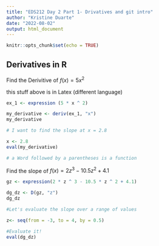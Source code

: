 ```yaml
---
title: "EDS212 Day 2 Part 1- Drivatives and git intro"
author: "Kristine Duarte"
date: "2022-08-02"
output: html_document
---
```


```r
knitr::opts_chunk$set(echo = TRUE)
```

## Derivatives in R

Find the Derivitive of $f(x) = 5x^2$

this stuff above is in Latex (different language)

```r
ex_1 <- expression (5 * x ^ 2)

my_derivative <- deriv(ex_1, "x")
my_derivative

# I want to find the slope at x = 2.8

x <- 2.8
eval(my_derivative)

# a Word followed by a parentheses is a function
```

Find the slope of $f(x) = 2z^3-10.5z^2+4.1$

```r
gz <- expression(2 * z ^ 3 - 10.5 * z ^ 2 + 4.1)

dg_dz <- D(gz, "z")
dg_dz

#Let's evaluate the slope over a range of values

z<- seq(from = -3, to = 4, by = 0.5)

#Evaluate it!
eval(dg_dz)

```
